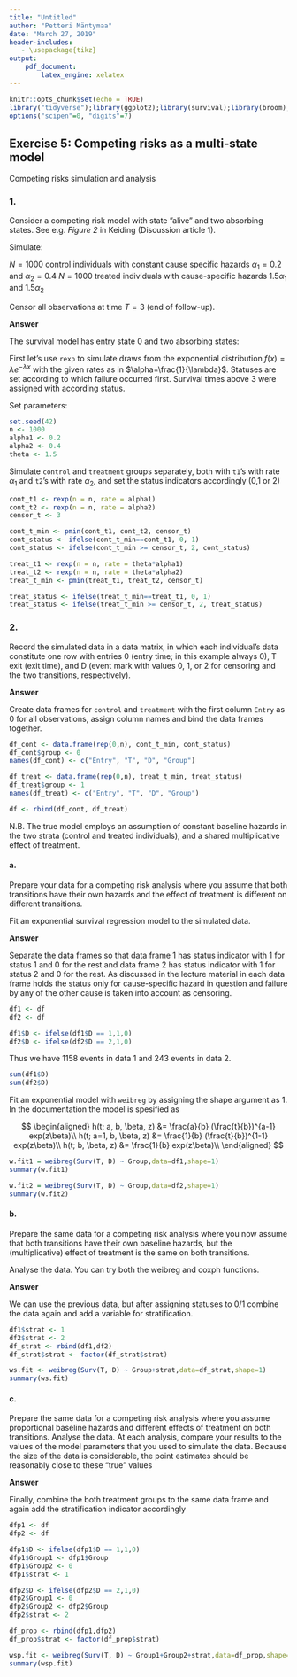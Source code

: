 ```yaml
---
title: "Untitled"
author: "Petteri Mäntymaa"
date: "March 27, 2019"
header-includes:
   - \usepackage{tikz}
output:
    pdf_document:
        latex_engine: xelatex
---
```


```r
knitr::opts_chunk$set(echo = TRUE)
library("tidyverse");library(ggplot2);library(survival);library(broom);library(eha); library(tinytex)
options("scipen"=0, "digits"=7)
```


## Exercise 5: Competing risks as a multi-state model

Competing risks simulation and analysis

### 1.

Consider a competing risk model with state ”alive” and two absorbing states. See e.g. *Figure 2* in Keiding (Discussion article 1).

Simulate:

$N = 1000$ control individuals with constant cause specific hazards $\alpha_1 = 0.2$ and $\alpha_2 = 0.4$ 
$N = 1000$ treated individuals with cause-specific hazards $1.5\alpha_1$ and $1.5\alpha_2$

Censor all observations at time $T = 3$ (end of follow-up).

**Answer**

The survival model has entry state 0 and two absorbing states:
\begin{tikzpicture}[transform shape, node distance=2cm,
squarednode/.style={rectangle, draw=black, very thick, minimum size=5mm},
arrow/.style = {semithick}]
\node[squarednode](a)[align=center]{0};
\node[squarednode](b)[right of =a, align=center]{1};
\node[squarednode](c)[below of =b, align=center]{2};
\draw [->] (a) -- node [above] {$\alpha_1(t)$} (b);
\draw [->] (a) -- node [above] {$\alpha_2(t)$} (c);
\end{tikzpicture}

First let's use `rexp` to simulate draws from the exponential distribution $f(x) = \lambda {e}^{-\lambda x}$ with the given rates as in $\alpha=\frac{1}{\lambda}$. Statuses are set according to which failure occurred first. Survival times above 3 were assigned with according status.

Set parameters:
```r
set.seed(42)
n <- 1000
alpha1 <- 0.2
alpha2 <- 0.4
theta <- 1.5
```

Simulate `control` and `treatment` groups separately, both with `t1`'s with rate $\alpha_1$ and `t2`'s with rate $\alpha_2$, and set the status indicators accordingly (0,1 or 2)

```r
cont_t1 <- rexp(n = n, rate = alpha1)
cont_t2 <- rexp(n = n, rate = alpha2)
censor_t <- 3

cont_t_min <- pmin(cont_t1, cont_t2, censor_t)
cont_status <- ifelse(cont_t_min==cont_t1, 0, 1)
cont_status <- ifelse(cont_t_min >= censor_t, 2, cont_status)

treat_t1 <- rexp(n = n, rate = theta*alpha1)
treat_t2 <- rexp(n = n, rate = theta*alpha2)
treat_t_min <- pmin(treat_t1, treat_t2, censor_t)

treat_status <- ifelse(treat_t_min==treat_t1, 0, 1)
treat_status <- ifelse(treat_t_min >= censor_t, 2, treat_status)

```

### 2.

Record the simulated data in a data matrix, in which each individual’s data constitute one row with entries 0 (entry time; in this example always 0), T exit (exit time), and D (event mark with values 0, 1, or 2 for censoring and the two transitions, respectively).

**Answer**

Create data frames for `control` and `treatment` with the first column `Entry` as 0 for all observations, assign column names and bind the data frames together.

```r
df_cont <- data.frame(rep(0,n), cont_t_min, cont_status)
df_cont$group <- 0
names(df_cont) <- c("Entry", "T", "D", "Group")

df_treat <- data.frame(rep(0,n), treat_t_min, treat_status)
df_treat$group <- 1
names(df_treat) <- c("Entry", "T", "D", "Group")

df <- rbind(df_cont, df_treat)

```

N.B. The true model employs an assumption of constant baseline hazards in the two strata (control and treated individuals), and a shared multiplicative effect of treatment.

#### a.

Prepare your data for a competing risk analysis where you assume that both transitions have their own hazards and the effect of treatment is different on different transitions.

Fit an exponential survival regression model to the simulated data.

**Answer**

Separate the data frames so that data frame 1 has status indicator with 1 for status 1 and 0 for the rest and data frame 2 has status indicator with 1 for status 2 and 0 for the rest. As discussed in the lecture material in each data frame holds the status only for cause-specific hazard in question and failure by any of the other cause is taken into account as censoring.

```r
df1 <- df
df2 <- df

df1$D <- ifelse(df1$D == 1,1,0)
df2$D <- ifelse(df2$D == 2,1,0)
```

Thus we have 1158 events in data 1 and 243 events in data 2.
```r
sum(df1$D)
sum(df2$D)
```

Fit an exponential model with `weibreg` by assigning the shape argument as 1. In the documentation the model is spesified as

$$
\begin{aligned}
h(t; a, b, \beta, z) &= \frac{a}{b} (\frac{t}{b})^{a-1} exp(z\beta)\\
h(t; a=1, b, \beta, z) &= \frac{1}{b} (\frac{t}{b})^{1-1} exp(z\beta)\\
h(t; b, \beta, z) &= \frac{1}{b} exp(z\beta)\\
\end{aligned}
$$

```r
w.fit1 = weibreg(Surv(T, D) ~ Group,data=df1,shape=1)
summary(w.fit1)
```


```r
w.fit2 = weibreg(Surv(T, D) ~ Group,data=df2,shape=1)
summary(w.fit2)
```


#### b.

Prepare the same data for a competing risk analysis where you now assume that both transitions have their own baseline hazards, but the (multiplicative) effect of treatment is the same on both transitions. 

Analyse the data. You can try both the weibreg and coxph functions.


**Answer**

We can use the previous data, but after assigning statuses to 0/1 combine the data again and add a variable for stratification.

```r
df1$strat <- 1
df2$strat <- 2
df_strat <- rbind(df1,df2)
df_strat$strat <- factor(df_strat$strat)

```

```r
ws.fit <- weibreg(Surv(T, D) ~ Group+strat,data=df_strat,shape=1)
summary(ws.fit)
```

#### c.

Prepare the same data for a competing risk analysis where you assume proportional baseline hazards and different effects of treatment on both transitions. Analyse the data. At each analysis, compare your results to the values of the model parameters that you used to simulate the data. Because the size of the data is considerable, the point estimates should be reasonably close to these “true” values


**Answer**

Finally, combine the both treatment groups to the same data frame and again add the stratification indicator accordingly

```r
dfp1 <- df
dfp2 <- df

dfp1$D <- ifelse(dfp1$D == 1,1,0)
dfp1$Group1 <- dfp1$Group 
dfp1$Group2 <- 0
dfp1$strat <- 1

dfp2$D <- ifelse(dfp2$D == 2,1,0)
dfp2$Group1 <- 0
dfp2$Group2 <- dfp2$Group
dfp2$strat <- 2

df_prop <- rbind(dfp1,dfp2)
df_prop$strat <- factor(df_prop$strat)

```

```r
wsp.fit <- weibreg(Surv(T, D) ~ Group1+Group2+strat,data=df_prop,shape=1)
summary(wsp.fit)
```

